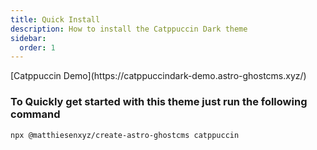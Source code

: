 ```yaml
---
title: Quick Install
description: How to install the Catppuccin Dark theme
sidebar:
  order: 1
---
```


<Aside type="tip" title="Demo">
[Catppuccin Demo](https://catppuccindark-demo.astro-ghostcms.xyz/)
</Aside>

### To Quickly get started with this theme just run the following command

```sh
npx @matthiesenxyz/create-astro-ghostcms catppuccin 
```
